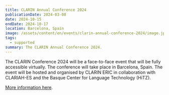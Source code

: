 ```yaml
---
title: CLARIN Annual Conference 2024
publicationDate: 2024-03-08
date: 2024-10-15
endDate: 2024-10-17
location: Barcelona, Spain
image: /assets/content/en/events/clarin-annual-conference-2024/image.jpg
tags:
  - supported
summary: The CLARIN Annual Conference 2024.
---
```

The CLARIN Conference 2024 will be a face-to-face event that will be fully accessible virtually. The conference will take place in Barcelona, Spain. The event will be hosted and organised by CLARIN ERIC in collaboration with CLARIAH-ES and the Basque Center for Language Technology (HiTZ).

[More information here](https://www.clarin.eu/event/2024/clarin-annual-conference-2024).
